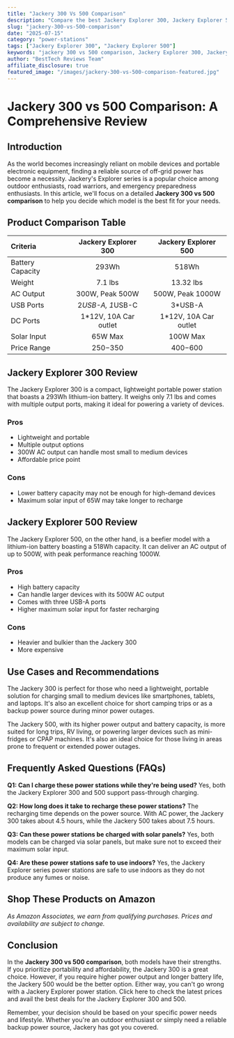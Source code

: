 ```yaml
---
title: "Jackery 300 Vs 500 Comparison"
description: "Compare the best Jackery Explorer 300, Jackery Explorer 500 and more. Find the perfect power stations with our detailed reviews and recommendations."
slug: "jackery-300-vs-500-comparison"
date: "2025-07-15"
category: "power-stations"
tags: ["Jackery Explorer 300", "Jackery Explorer 500"]
keywords: "jackery 300 vs 500 comparison, Jackery Explorer 300, Jackery Explorer 500"
author: "BestTech Reviews Team"
affiliate_disclosure: true
featured_image: "/images/jackery-300-vs-500-comparison-featured.jpg"
---
```


# Jackery 300 vs 500 Comparison: A Comprehensive Review

## Introduction

As the world becomes increasingly reliant on mobile devices and portable electronic equipment, finding a reliable source of off-grid power has become a necessity. Jackery's Explorer series is a popular choice among outdoor enthusiasts, road warriors, and emergency preparedness enthusiasts. In this article, we'll focus on a detailed **Jackery 300 vs 500 comparison** to help you decide which model is the best fit for your needs.

## Product Comparison Table

| Criteria | <ProductLink productName="Jackery Explorer 300" asin="B082TMBYR6">Jackery Explorer 300</ProductLink> | Jackery Explorer 500 |
|:---|:---:|:---:|
| Battery Capacity | 293Wh | 518Wh |
| Weight | 7.1 lbs | 13.32 lbs |
| AC Output | 300W, Peak 500W | 500W, Peak 1000W |
| USB Ports | 2*USB-A, 1*USB-C | 3*USB-A |
| DC Ports | 1*12V, 10A Car outlet | 1*12V, 10A Car outlet |
| Solar Input | 65W Max | 100W Max |
| Price Range | $250-$350 | $400-$600 |

## <ProductLink productName="Jackery Explorer 300" asin="B082TMBYR6">Jackery Explorer 300</ProductLink> Review

The <ProductLink productName="Jackery Explorer 300" asin="B082TMBYR6">Jackery Explorer 300</ProductLink> is a compact, lightweight portable power station that boasts a 293Wh lithium-ion battery. It weighs only 7.1 lbs and comes with multiple output ports, making it ideal for powering a variety of devices. 

### Pros
* Lightweight and portable
* Multiple output options
* 300W AC output can handle most small to medium devices
* Affordable price point

### Cons
* Lower battery capacity may not be enough for high-demand devices
* Maximum solar input of 65W may take longer to recharge

## <ProductLink productName="Jackery Explorer 500" asin="B07SM5HBK1">Jackery Explorer 500</ProductLink> Review

The <ProductLink productName="Jackery Explorer 500" asin="B07SM5HBK1">Jackery Explorer 500</ProductLink>, on the other hand, is a beefier model with a lithium-ion battery boasting a 518Wh capacity. It can deliver an AC output of up to 500W, with peak performance reaching 1000W.

### Pros
* High battery capacity
* Can handle larger devices with its 500W AC output
* Comes with three USB-A ports
* Higher maximum solar input for faster recharging

### Cons
* Heavier and bulkier than the Jackery 300
* More expensive

## Use Cases and Recommendations

The Jackery 300 is perfect for those who need a lightweight, portable solution for charging small to medium devices like smartphones, tablets, and laptops. It's also an excellent choice for short camping trips or as a backup power source during minor power outages.

The Jackery 500, with its higher power output and battery capacity, is more suited for long trips, RV living, or powering larger devices such as mini-fridges or CPAP machines. It's also an ideal choice for those living in areas prone to frequent or extended power outages.

## Frequently Asked Questions (FAQs)

**Q1: Can I charge these power stations while they're being used?**
Yes, both the Jackery Explorer 300 and 500 support pass-through charging.

**Q2: How long does it take to recharge these power stations?**
The recharging time depends on the power source. With AC power, the Jackery 300 takes about 4.5 hours, while the Jackery 500 takes about 7.5 hours.

**Q3: Can these power stations be charged with solar panels?**
Yes, both models can be charged via solar panels, but make sure not to exceed their maximum solar input.

**Q4: Are these power stations safe to use indoors?**
Yes, the Jackery Explorer series power stations are safe to use indoors as they do not produce any fumes or noise.


## Shop These Products on Amazon

<div style={{display: "flex", gap: "1rem", flexWrap: "wrap", margin: "2rem 0"}}>
  <AmazonButton productName="Jackery Explorer 300" />
  <AmazonButton productName="Jackery Explorer 500" />
</div>

*As Amazon Associates, we earn from qualifying purchases. Prices and availability are subject to change.*

## Conclusion

In the **Jackery 300 vs 500 comparison**, both models have their strengths. If you prioritize portability and affordability, the Jackery 300 is a great choice. However, if you require higher power output and longer battery life, the Jackery 500 would be the better option. Either way, you can't go wrong with a Jackery Explorer power station. Click here to check the latest prices and avail the best deals for the <ProductLink productName="Jackery Explorer 300" asin="B082TMBYR6">Jackery Explorer 300</ProductLink> and 500.

Remember, your decision should be based on your specific power needs and lifestyle. Whether you're an outdoor enthusiast or simply need a reliable backup power source, Jackery has got you covered.